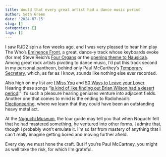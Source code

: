 ```yaml
---
title: Would that every great artist had a dance music period
author: Seth Green
date: '2024-07-15'
slug: []
categories: []
tags: []
---
```


I saw RJD2 spin a few weeks ago, and I was very pleased to hear him play The Who's [Eminence Front](https://open.spotify.com/track/0LN5gIsS5tQSmRzQrHSaTR?si=a3a7a5cc79804a21), a great, dance-y track whose keyboards evoke (for me) Steve Reich's [Four Organs](https://open.spotify.com/track/1c2F2h6Af9skg91Wp5xl1Q?si=103c13efea914bd8) or the [opening theme to Nausicaä](https://open.spotify.com/track/0QW4RCyj2Tc2N0hD1FjkcS?si=69983ff2697e404a). Among great rock artists pivoting to dance music, I'd put this track second in my personal pantheon, behind only Paul McCarthey's [Temporary Secretary](https://open.spotify.com/track/4zcoGX2OQMMf4gs6KO9jzX?si=1a91fc17ab8c4272), which, as far as I know, sounds like nothing else ever recorded.

Also high on my list are [I Miss You](https://open.spotify.com/track/3hJLKtTpgct9Y9wKww0BiR?si=78c9d3f29c684661) and [50 Ways to Leave your Lover](https://open.spotify.com/track/6Qb7gtV6Q4MnUjSbkFcopl?si=a54a7cf7a750491d). Hearing these songs "[is kind of like finding out Brian Wilson had a desert period](https://www.nytimes.com/2018/05/24/arts/okeeffes-hawaii-paintings.html?auth=login-google1tap&login=google1tap)." It's such a pleasure hearing geniuses venture into adjacent fields. Another one that comes to mind is the ending to Radiohead's [Electioneering](https://open.spotify.com/track/0gTRROuntlrPQ64W3J2Etv?si=8c996b49429d48f5), where we learn that they could have been an outstanding heavy metal act.

At the [Noguchi Museum](https://www.noguchi.org/), the tour guide may tell you that when Noguchi felt that he had mastered something, he ventured into other forms. I admire that, though I probably won't emulate it. I'm so far from mastery of anything that I can't really imagine getting bored and moving further afield. 

Every day we must hone the craft. But if you're Paul McCartney, you might as well take the risk, for which I'm grateful. 
